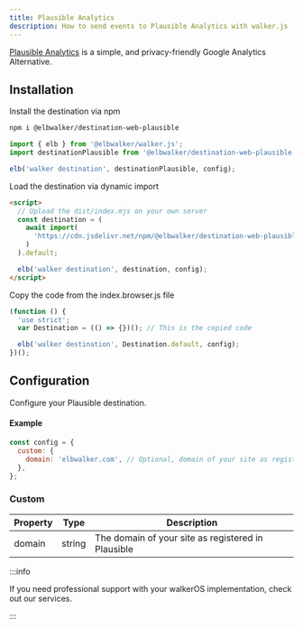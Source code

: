 ```yaml
---
title: Plausible Analytics
description: How to send events to Plausible Analytics with walker.js
---
```



<PackageLink
  browser="@elbwalker/destination-web-plausible"
  es5="@elbwalker/destination-web-plausible"
  github="packages/destinations/web/plausible"
  npm="@elbwalker/destination-web-plausible"
/>

[Plausible Analytics](https://plausible.io/) is a simple, and privacy-friendly
Google Analytics Alternative.

## Installation

<Tabs>
  <TabItem value="ts" label="TypeScript" default>
Install the destination via npm

```bash
npm i @elbwalker/destination-web-plausible
```

```js
import { elb } from '@elbwalker/walker.js';
import destinationPlausible from '@elbwalker/destination-web-plausible';

elb('walker destination', destinationPlausible, config);
```

  </TabItem>
  <TabItem value="script" label="Script">

Load the destination via dynamic import

```html
<script>
  // Upload the dist/index.mjs on your own server
  const destination = (
    await import(
      'https://cdn.jsdelivr.net/npm/@elbwalker/destination-web-plausible/dist/index.mjs'
    )
  ).default;

  elb('walker destination', destination, config);
</script>
```

  </TabItem>
  <TabItem value="code" label="Code">
Copy the code from the&nbsp;<Link to="https://cdn.jsdelivr.net/npm/@elbwalker/destination-web-plausible@latest/dist/index.browser.js">index.browser.js</Link> file

```js
(function () {
  'use strict';
  var Destination = (() => {})(); // This is the copied code

  elb('walker destination', Destination.default, config);
})();
```

  </TabItem>
</Tabs>

## Configuration

Configure your Plausible destination.

#### Example

```js
const config = {
  custom: {
    domain: 'elbwalker.com', // Optional, domain of your site as registered
  },
};
```

### Custom

| Property | Type   | Description                                        |
| -------- | ------ | -------------------------------------------------- |
| domain   | string | The domain of your site as registered in Plausible |

:::info

If you need professional support with your walkerOS implementation, check out
our&nbsp;<Link to="/services">services</Link>.

:::
